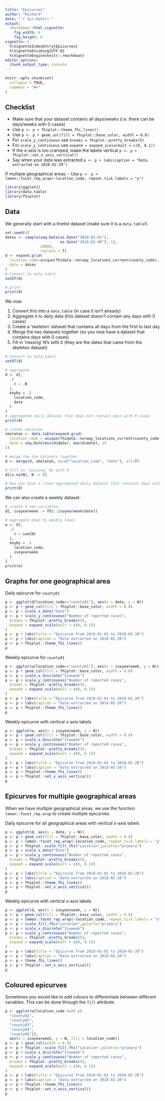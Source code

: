 ```yaml
---
title: "Epicurves"
author: "Richard"
date: "`r Sys.Date()`"
output:
  rmarkdown::html_vignette:
    fig_width: 6
    fig_height: 6
vignette: >
  %\VignetteIndexEntry{Epicurves}
  %\VignetteEncoding{UTF-8}
  %\VignetteEngine{knitr::rmarkdown}
editor_options: 
  chunk_output_type: console
---
```


```r
knitr::opts_chunk$set(
  collapse = TRUE,
  comment = "#>"
)
```

## Checklist

- Make sure that your dataset contains all days/weeks (i.e. there can be days/weeks with 0 cases)
- Use `p <- p + fhiplot::theme_fhi_lines()`
- Use `p <- p + geom_col(fill = fhiplot::base_color, width = 0.8)`
- For `scale_y_continuous` use `breaks = fhiplot::pretty_breaks(5)`
- For `scale_y_continuous` use `expand = expand_scale(mult = c(0, 0.1))`
- If the x-axis is too cramped, make the labels vertical `p <- p + fhiplot::set_x_axis_vertical()`
- Say when your data was extracted `p <- p + labs(caption = "Data extracted on 2018-02-20")`

If multiple geographical areas:
- Use `p <- p + lemon::facet_rep_wrap(~location_code, repeat.tick.labels = "y")`

```r
library(ggplot2)
library(data.table)
library(fhiplot)
```

## Data

We generally start with a linelist dataset (make sure it is a `data.table`!).

```r
set.seed(4)
dates <- sample(seq.Date(as.Date("2018-01-01"), 
                         as.Date("2018-02-08"), 1),
                20000, 
                replace = T)
d <- expand.grid(
  location_code=unique(fhidata::norway_locations_current$county_code),
  date = dates
)
# Convert to data.table
setDT(d)

# print
print(d)
```

We now:

1. Convert this into a `data.table` (in case it isn't already)
2. Aggregate it to daily data (this dataset doesn't contain any days with 0 cases)
3. Create a 'skeleton' dataset that contains all days from the first to last day
4. Merge the two datasets together (so you now have a dataset that contains days with 0 cases)
5. Fill in 'missing' N's with 0 (they are the dates that came from the skeleton dataset)

```r
# Convert to data.table
setDT(d)

# aggregate
d <- d[,
  .(
    N = .N
  ),
  keyby = .(
    location_code,
    date
  )
]
# aggregated daily dataset that does not contain days with 0 cases
print(d)

# create skeleton
skeleton <- data.table(expand.grid(
  location_code = unique(fhidata::norway_locations_current$county_code),
  date = seq.Date(min(d$date), max(d$date), 1)
))

# merge the two datasets together
d <- merge(d, skeleton, by=c("location_code", "date"), all=T)

# Fill in 'missing' Ns with 0
d[is.na(N), N := 0]

# Now you have a clean aggregated daily dataset that contains days with 0 cases!
print(d)
```

We can also create a weekly dataset:

```r
# create 3 new variables:
d[, isoyearweek := fhi::isoyearweek(date)]

# aggregate down to weekly level
w <- d[,
  .(
    N = sum(N)
  ),
  keyby = .(
    location_code,
    isoyearweek
  )
]
print(w)
```

## Graphs for one geographical area

Daily epicurve for `county01`

```r
p <- ggplot(d[location_code=="county01"], aes(x = date, y = N))
p <- p + geom_col(fill = fhiplot::base_color, width = 0.8)
p <- p + scale_x_date("Date")
p <- p + scale_y_continuous("Number of reported cases",
  breaks = fhiplot::pretty_breaks(5),
  expand = expand_scale(mult = c(0, 0.1))
)
p <- p + labs(title = "Epicurve from 2018-01-01 to 2018-02-20")
p <- p + labs(caption = "Data extracted on 2018-02-20")
p <- p + fhiplot::theme_fhi_lines()
p
```

Weekly epicurve for `county01`

```r
p <- ggplot(w[location_code=="county01"], aes(x = isoyearweek, y = N))
p <- p + geom_col(fill = fhiplot::base_color, width = 0.8)
p <- p + scale_x_discrete("Isoweek")
p <- p + scale_y_continuous("Number of reported cases",
  breaks = fhiplot::pretty_breaks(5),
  expand = expand_scale(mult = c(0, 0.1))
)
p <- p + labs(title = "Epicurve from 2018-01-01 to 2018-02-20")
p <- p + labs(caption = "Data extracted on 2018-02-20")
p <- p + fhiplot::theme_fhi_lines()
p
```

Weekly epicurve with vertical x-axis labels

```r
p <- ggplot(w, aes(x = isoyearweek, y = N))
p <- p + geom_col(fill = fhiplot::base_color, width = 0.8)
p <- p + scale_x_discrete("Isoweek")
p <- p + scale_y_continuous("Number of reported cases",
  breaks = fhiplot::pretty_breaks(5),
  expand = expand_scale(mult = c(0, 0.1))
)
p <- p + labs(title = "Epicurve from 2018-01-01 to 2018-02-20")
p <- p + labs(caption = "Data extracted on 2018-02-20")
p <- p + fhiplot::theme_fhi_lines()
p <- p + fhiplot::set_x_axis_vertical()
p
```

## Epicurves for multiple geographical areas

When we have multiple geographical areas, we use the function `lemon::facet_rep_wrap` to create multiple epicurves.

Daily epicurve for all geographical areas with vertical x-axis labels

```r
p <- ggplot(d, aes(x = date, y = N))
p <- p + geom_col(fill = fhiplot::base_color, width = 0.8)
p <- p + lemon::facet_rep_wrap(~location_code, repeat.tick.labels = "y")
p <- p + fhiplot::scale_fill_fhi("Location",palette="primary")
p <- p + scale_x_date("Date")
p <- p + scale_y_continuous("Number of reported cases",
  breaks = fhiplot::pretty_breaks(5),
  expand = expand_scale(mult = c(0, 0.1))
)
p <- p + labs(title = "Epicurve from 2018-01-01 to 2018-02-20")
p <- p + labs(caption = "Data extracted on 2018-02-20")
p <- p + fhiplot::theme_fhi_lines()
p <- p + fhiplot::set_x_axis_vertical()
p
```

Weekly epicurve with vertical x-axis labels

```r
p <- ggplot(d, aes(x = isoyearweek, y = N))
p <- p + geom_col(fill = fhiplot::base_color, width = 0.8)
p <- p + lemon::facet_rep_wrap(~location_code, repeat.tick.labels = "y", ncol=4)
p <- p + scale_fill_fhi("Location",palette="primary")
p <- p + scale_x_discrete("Isoweek")
p <- p + scale_y_continuous("Number of reported cases",
  breaks = fhiplot::pretty_breaks(5),
  expand = expand_scale(mult = c(0, 0.1))
)
p <- p + labs(title = "Epicurve from 2018-01-01 to 2018-02-20")
p <- p + labs(caption = "Data extracted on 2018-02-20")
p <- p + theme_fhi_lines()
p <- p + fhiplot::set_x_axis_vertical()
p
```

## Coloured epicurves

Sometimes you would like to add colours to differentiate between different variables. This can be done through the `fill` attribute.

```r
p <- ggplot(w[location_code %in% c(
  "county01",
  "county02",
  "county03",
  "county04",
  "county05")], 
  aes(x = isoyearweek, y = N, fill = location_code))
p <- p + geom_col(width = 0.8)
p <- p + fhiplot::scale_fill_fhi("Location",palette="primary")
p <- p + scale_x_discrete("Isoweek")
p <- p + scale_y_continuous("Number of reported cases",
  breaks = fhiplot::pretty_breaks(5),
  expand = expand_scale(mult = c(0, 0.1))
)
p <- p + labs(title = "Epicurve from 2018-01-01 to 2018-02-20")
p <- p + labs(caption = "Data extracted on 2018-02-20")
p <- p + fhiplot::theme_fhi_lines()
p <- p + fhiplot::set_x_axis_vertical()
p
```
